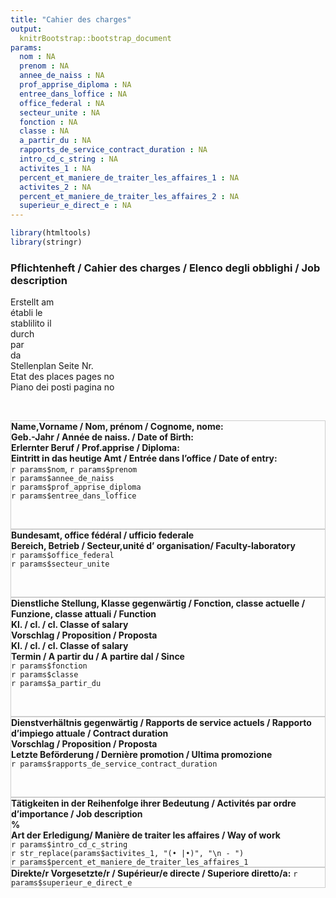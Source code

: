 ```yaml
---
title: "Cahier des charges"
output:
  knitrBootstrap::bootstrap_document
params:
  nom : NA
  prenom : NA
  annee_de_naiss : NA
  prof_apprise_diploma : NA
  entree_dans_loffice : NA
  office_federal : NA
  secteur_unite : NA
  fonction : NA
  classe : NA
  a_partir_du : NA
  rapports_de_service_contract_duration : NA
  intro_cd_c_string : NA
  activites_1 : NA
  percent_et_maniere_de_traiter_les_affaires_1 : NA
  activites_2 : NA
  percent_et_maniere_de_traiter_les_affaires_2 : NA
  superieur_e_direct_e : NA                        
---
```


```r
library(htmltools)
library(stringr)
```

### Pflichtenheft / Cahier des charges / Elenco degli obblighi / Job description

<div class="container">
<div class="row">
  <div class="col-sm-2"> Erstellt am <br />établi le<br />stablilito il </div>
  <div class="col-sm-2"> </div>
  <div class="col-sm-2"> durch <br /> par <br /> da</div>
  <div class="col-sm-2"> </div>
  <div class="col-sm-3">Stellenplan Seite Nr.<br /> Etat des places pages no <br /> Piano dei posti pagina no </div>
  <div class="col-sm-1"> </div>
</div>
<br />
</div>


<div class="container"  style="border:1px solid #cecece">
  <div class="row">
  <div class="col-sm-4"> **Name,Vorname / Nom, prénom / Cognome, nome:** </div>
  <div class="col-sm-2"> **Geb.-Jahr / Année de naiss. / Date of Birth:** </div>
  <div class="col-sm-4"> **Erlernter Beruf / Prof.apprise / Diploma:** </div>
  <div class="col-sm-2"> **Eintritt in das heutige Amt / Entrée dans l'office / Date of entry:** </div>

  <div class="w-100"></div>
  <div class="col-sm-4">`r params$nom`, `r params$prenom` </div>
  <div class="col-sm-2">`r params$annee_de_naiss` </div>
  <div class="col-sm-4">`r params$prof_apprise_diploma`  </div>
  <div class="col-sm-2">`r params$entree_dans_loffice` </div>
  </div>
  <br />
</div>
<div class="container" style="border:1px solid #cecece">
  <div class="row">
  <div class="col-sm-6"> **Bundesamt, office fédéral / ufficio federale**</div>
  <div class="col-sm-6"> **Bereich, Betrieb / Secteur,unité d' organisation/ Faculty-laboratory**</div>
  <div class="w-100"></div>
  <div class="col-sm-6"> `r params$office_federal`</div>
  <div class="col-sm-6"> `r params$secteur_unite`</div>
  </div>
  <br />
</div>
<div class="container" style="border:1px solid #cecece">
  <div class="row">
  <div class="col-sm-4">**Dienstliche Stellung, Klasse gegenwärtig / Fonction, classe actuelle / Funzione, classe attuali / Function**</div>
  <div class="col-sm-2"> **Kl. / cl. / cl. Classe of salary** </div>
  <div class="col-sm-2"> **Vorschlag / Proposition / Proposta**  </div>
  <div class="col-sm-2"> **Kl. / cl. / cl. Classe of salary** </div>
  <div class="col-sm-2"> **Termin / A partir du / A partire dal / Since**</div>
  <div class="w-100"></div>
  <div class="col-sm-4">`r params$fonction`</div>
  <div class="col-sm-2">`r params$classe`</div>
  <div class="col-sm-2"> </div>
  <div class="col-sm-2"> </div>
  <div class="col-sm-2"> `r params$a_partir_du`</div>
  </div>
  <br />
</div>
<div class="container" style="border:1px solid #cecece">
  <div class="row">
  <div class="col-sm-6"> **Dienstverhältnis gegenwärtig / Rapports de service actuels / Rapporto d'impiego attuale / Contract duration**</div>
  <div class="col-sm-4"> **Vorschlag / Proposition / Proposta** <br />    </div>
  <div class="col-sm-2"> **Letzte Beförderung / Dernière promotion / Ultima promozione**  <br />  </div>
  <div class="w-100"></div>
  <div class="col-sm-6"> `r params$rapports_de_service_contract_duration`  </div>
  <div class="col-sm-4"> </div>
  <div class="col-sm-2"> </div>
  </div>
  <br />
</div>
<div class="container" style="border:1px solid #cecece">
  <div class="row">
  <div class="col-sm-9"> **Tätigkeiten in der Reihenfolge ihrer Bedeutung / Activités par ordre d'importance / Job description**  </div>
  <div class="col-sm-1"> **%**   </div>
  <div class="col-sm-2"> **Art der Erledigung/ Manière de traiter les affaires / Way of work** </div>
  <div class="w-100"></div>
  <div class="col-sm-9"> `r params$intro_cd_c_string` </div>
  <div class="col-sm-1">  </div>
  <div class="col-sm-2">  </div>
  </div>
  <div class="row">
  <div class="col-sm-9"> `r str_replace(params$activites_1, "(• |•)", "\n - ")`   </div>
  <div class="col-sm-1"> `r params$percent_et_maniere_de_traiter_les_affaires_1`</div>
  <div class="col-sm-2">  </div>
  </div>
</div>
<div class="container" style="border:1px solid #cecece">
<div class="row">
  <div class="col-sm-12"> **Direkte/r Vorgesetzte/r / Supérieur/e directe / Superiore diretto/a:**  `r params$superieur_e_direct_e`  </div>
  <div class="col-sm-1"></div>
  <div class="col-sm-2"></div>
</div>
</div>




 




 
